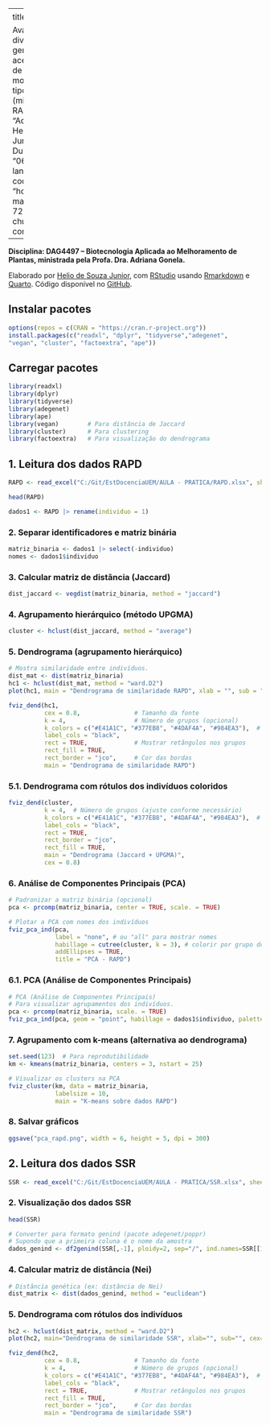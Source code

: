 
---
title: |
  ![](img/ppg.png){width=60%} 
  
  Avaliação da diversidade genética em 15 acessos por meio de marcadores moleculares do tipo SSR (microssatélites) e RAPD
author: "Adriana Gonela, Helio de souza Junior e Pedro Duhatschek"
date: "06-09-2025"
lang: pt
toc: true
code-annotations: "hover"
editor: 
  markdown: 
    wrap: 72
editor_options: 
  chunk_output_type: console
---
\pagebreak
**Disciplina: DAG4497 – Biotecnologia Aplicada ao Melhoramento de
Plantas, ministrada pela Profa. Dra. Adriana Gonela.**

Elaborado por [Helio de Souza Junior](https://github.com/Helioszjr), com
[RStudio](https://posit.co/download/rstudio-desktop) usando
[Rmarkdown](https://rmarkdown.rstudio.com/index.html) e
[Quarto](https://quarto.org/docs/guide/). Código disponível no
[GitHub](https://github.com/Helioszjr).

## Instalar pacotes

```r
options(repos = c(CRAN = "https://cran.r-project.org"))
install.packages(c("readxl", "dplyr", "tidyverse","adegenet", 
"vegan", "cluster", "factoextra", "ape"))
```

## Carregar pacotes

```r
library(readxl)
library(dplyr)
library(tidyverse)
library(adegenet)
library(ape)
library(vegan)        # Para distância de Jaccard
library(cluster)      # Para clustering
library(factoextra)   # Para visualização do dendrograma
```

## 1. Leitura dos dados RAPD

```r
RAPD <- read_excel("C:/Git/EstDocenciaUEM/AULA - PRATICA/RAPD.xlsx", sheet = "RAPD")
```

```r
head(RAPD)
```

```r
dados1 <- RAPD |> rename(individuo = 1)
```

### 2. Separar identificadores e matriz binária

```r
matriz_binaria <- dados1 |> select(-individuo)
nomes <- dados1$individuo
```

### 3. Calcular matriz de distância (Jaccard)

```r
dist_jaccard <- vegdist(matriz_binaria, method = "jaccard")
```

### 4. Agrupamento hierárquico (método UPGMA)

```r
cluster <- hclust(dist_jaccard, method = "average")
```

### 5. Dendrograma (agrupamento hierárquico)

```r
# Mostra similaridade entre indivíduos.
dist_mat <- dist(matriz_binaria)
hc1 <- hclust(dist_mat, method = "ward.D2")
plot(hc1, main = "Dendrograma de similaridade RAPD", xlab = "", sub = "")

```

```r
fviz_dend(hc1,
          cex = 0.8,               # Tamanho da fonte
          k = 4,                   # Número de grupos (opcional)
          k_colors = c("#E41A1C", "#377EB8", "#4DAF4A", "#984EA3"),  # Cores para os grupos
          label_cols = "black",
          rect = TRUE,             # Mostrar retângulos nos grupos
          rect_fill = TRUE,
          rect_border = "jco",     # Cor das bordas
          main = "Dendrograma de similaridade RAPD")
```

### 5.1. Dendrograma com rótulos dos indivíduos coloridos

```r
fviz_dend(cluster,
          k = 4,  # Número de grupos (ajuste conforme necessário)
          k_colors = c("#E41A1C", "#377EB8", "#4DAF4A", "#984EA3"),  # Cores para os grupos
          label_cols = "black",
          rect = TRUE,
          rect_border = "jco",
          rect_fill = TRUE,
          main = "Dendrograma (Jaccard + UPGMA)",
          cex = 0.8)
```

### 6. Análise de Componentes Principais (PCA)

```r
# Padronizar a matriz binária (opcional)
pca <- prcomp(matriz_binaria, center = TRUE, scale. = TRUE)

# Plotar a PCA com nomes dos indivíduos
fviz_pca_ind(pca,
             label = "none", # ou "all" para mostrar nomes
             habillage = cutree(cluster, k = 3), # colorir por grupo do dendrograma
             addEllipses = TRUE,
             title = "PCA - RAPD")

```

### 6.1. PCA (Análise de Componentes Principais)

```r
# PCA (Análise de Componentes Principais)
# Para visualizar agrupamentos dos indivíduos.
pca <- prcomp(matriz_binaria, scale. = TRUE)
fviz_pca_ind(pca, geom = "point", habillage = dados1$individuo, palette = "jco")

```

### 7. Agrupamento com k-means (alternativa ao dendrograma)

```r
set.seed(123)  # Para reprodutibilidade
km <- kmeans(matriz_binaria, centers = 3, nstart = 25)

# Visualizar os clusters na PCA
fviz_cluster(km, data = matriz_binaria,
             labelsize = 10,
             main = "K-means sobre dados RAPD")

```

### 8. Salvar gráficos

```r
ggsave("pca_rapd.png", width = 6, height = 5, dpi = 300)
```



## 2. Leitura dos dados SSR


```r
SSR <- read_excel("C:/Git/EstDocenciaUEM/AULA - PRATICA/SSR.xlsx", sheet = "SSR")  # substitua pelo caminho correto se necessário
```

### 2. Visualização dos dados SSR

```r
head(SSR)
```

```r
# Converter para formato genind (pacote adegenet/poppr)
# Supondo que a primeira coluna é o nome da amostra
dados_genind <- df2genind(SSR[,-1], ploidy=2, sep="/", ind.names=SSR[[1]])
```

### 4. Calcular matriz de distância (Nei)

```r
# Distância genética (ex: distância de Nei)
dist_matrix <- dist(dados_genind, method = "euclidean") 
```

### 5. Dendrograma com rótulos dos indivíduos

```r
hc2 <- hclust(dist_matrix, method = "ward.D2")
plot(hc2, main="Dendrograma de similaridade SSR", xlab="", sub="", cex=0.8)
```

```r
fviz_dend(hc2,
          cex = 0.8,               # Tamanho da fonte
          k = 4,                   # Número de grupos (opcional)
          k_colors = c("#E41A1C", "#377EB8", "#4DAF4A", "#984EA3"),  # Cores para os grupos
          label_cols = "black",
          rect = TRUE,             # Mostrar retângulos nos grupos
          rect_fill = TRUE,
          rect_border = "jco",     # Cor das bordas
          main = "Dendrograma de similaridade SSR")
```
